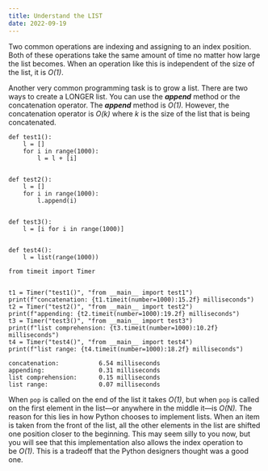 ```yaml
---
title: Understand the LIST
date: 2022-09-19
---
```

Two common operations are indexing and assigning to an index position. Both of these operations take the same amount of time no matter how large the list becomes. When an operation like this is independent of the size of the list, it is *O(1)*.

Another very common programming task is to grow a list. There are two ways to create a LONGER list. You can use the ***append*** method or the concatenation operator. The ***append*** method is *O(1).* However, the concatenation operator is *O(k)* where *k* is the size of the list that is being concatenated.

```
def test1():
    l = []
    for i in range(1000):
        l = l + [i]


def test2():
    l = []
    for i in range(1000):
        l.append(i)


def test3():
    l = [i for i in range(1000)]


def test4():
    l = list(range(1000))
```

```
from timeit import Timer


t1 = Timer("test1()", "from __main__ import test1")
print(f"concatenation: {t1.timeit(number=1000):15.2f} milliseconds")
t2 = Timer("test2()", "from __main__ import test2")
print(f"appending: {t2.timeit(number=1000):19.2f} milliseconds")
t3 = Timer("test3()", "from __main__ import test3")
print(f"list comprehension: {t3.timeit(number=1000):10.2f} milliseconds")
t4 = Timer("test4()", "from __main__ import test4")
print(f"list range: {t4.timeit(number=1000):18.2f} milliseconds")

concatenation:           6.54 milliseconds
appending:               0.31 milliseconds
list comprehension:      0.15 milliseconds
list range:              0.07 milliseconds
```

When `pop` is called on the end of the list it takes *O(1)*, but when `pop` is called on the first element in the list—or anywhere in the middle it—is *O(N).* The reason for this lies in how Python chooses to implement lists. When an item is taken from the front of the list, all the other elements in the list are shifted one position closer to the beginning. This may seem silly to you now, but you will see that this implementation also allows the index operation to be *O(1)*. This is a tradeoff that the Python designers thought was a good one.
